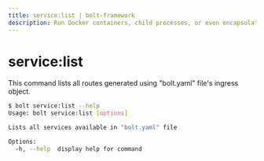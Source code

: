 ```yaml
---
title: service:list | bolt-framework
description: Run Docker containers, child processes, or even encapsulate your entire project within a VM, all under one unified API.
---
```



<Meta title="API Reference/CLI Reference/service:list" />

# service:list

This command lists all routes generated using "bolt.yaml" file's ingress object.

```bash
$ bolt service:list --help
Usage: bolt service:list [options]

Lists all services available in "bolt.yaml" file

Options:
  -h, --help  display help for command
```
